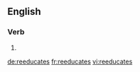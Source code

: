 ==English==

===Verb===
{{head|en}}

# {{en-third-person singular of|reeducate}}

[[de:reeducates]]
[[fr:reeducates]]
[[vi:reeducates]]